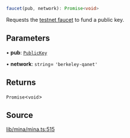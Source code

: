 ```ts
faucet(pub, network): Promise<void>
```

Requests the [testnet faucet](https://faucet.minaprotocol.com/api/v1/faucet) to fund a public key.

## Parameters

• **pub**: [`PublicKey`](../../../classes/PublicKey.mdx)

• **network**: `string`= `'berkeley-qanet'`

## Returns

`Promise`\<`void`\>

## Source

[lib/mina/mina.ts:515](https://github.com/o1-labs/o1js/blob/000b9835d52eede806be269b958c57000ff32f72/src/lib/mina/mina.ts#L515)
